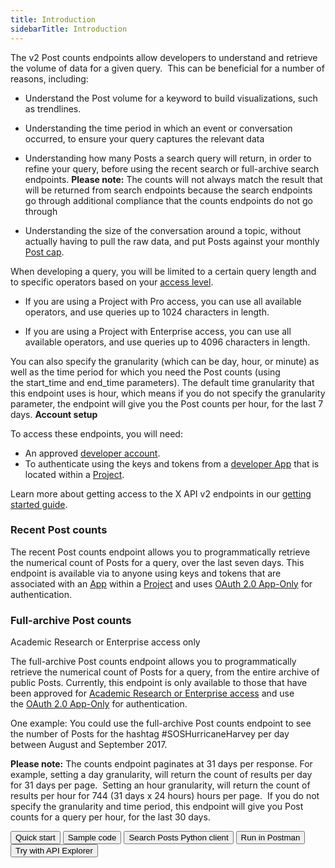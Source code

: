 ---
title: Introduction
sidebarTitle: Introduction
---


The v2 Post counts endpoints allow developers to understand and retrieve the volume of data for a given query.  This can be beneficial for a number of reasons, including:

* Understand the Post volume for a keyword to build visualizations, such as trendlines.

* Understanding the time period in which an event or conversation occurred, to ensure your query captures the relevant data
* Understanding how many Posts a search query will return, in order to refine your query, before using the recent search or full-archive search endpoints.
    **Please note:** The counts will not always match the result that will be returned from search endpoints because the search endpoints go through additional compliance that the counts endpoints do not go through
* Understanding the size of the conversation around a topic, without actually having to pull the raw data, and put Posts against your monthly [Post cap](/x-api/fundamentals/post-cap). 

When developing a query, you will be limited to a certain query length and to specific operators based on your [access level](/x-api/getting-started/about-x-api). 

* If you are using a Project with Pro access, you can use all available operators, and use queries up to 1024 characters in length. 

* If you are using a Project with Enterprise access, you can use all available operators, and use queries up to 4096 characters in length. 


You can also specify the granularity (which can be day, hour, or minute) as well as the time period for which you need the Post counts (using the start_time and end_time parameters). The default time granularity that this endpoint uses is hour, which means if you do not specify the granularity parameter, the endpoint will give you the Post counts per hour, for the last 7 days.
<Note>
**Account setup**

To access these endpoints, you will need:

* An approved [developer account](https://developer.x.com/en/portal/petition/essential/basic-info).
* To authenticate using the keys and tokens from a [developer App](/resources/fundamentals/developer-apps) that is located within a [Project](/resources/fundamentals/projects). 

Learn more about getting access to the X API v2 endpoints in our [getting started guide](/x-api/getting-started/getting-access).
</Note>
### Recent Post counts

The recent Post counts endpoint allows you to programmatically retrieve the numerical count of Posts for a query, over the last seven days. This endpoint is available via to anyone using keys and tokens that are associated with an [App](/resources/fundamentals/developer-apps) within a [Project](/resources/fundamentals/projects) and uses [OAuth 2.0 App-Only](/resources/fundamentals/authentication#bearer-token-also-known-as-app-only) for authentication.

### Full-archive Post counts

Academic Research or Enterprise access only

The full-archive Post counts endpoint allows you to programmatically retrieve the numerical count of Posts for a query, from the entire archive of public Posts. Currently, this endpoint is only available to those that have been approved for [Academic Research or Enterprise access](/x-api/getting-started/about-x-api) and use the [OAuth 2.0 App-Only](/resources/fundamentals/authentication#bearer-token-also-known-as-app-only) for authentication.

One example: You could use the full-archive Post counts endpoint to see the number of Posts for the hashtag #SOSHurricaneHarvey per day between August and September 2017.

**Please note:** The counts endpoint paginates at 31 days per response. For example, setting a day granularity, will return the count of results per day for 31 days per page.  Setting an hour granularity, will return the count of results per hour for 744 (31 days x 24 hours) hours per page.  If you do not specify the granularity and time period, this endpoint will give you Post counts for a query per hour, for the last 30 days.

<Button href="/x-api/posts/search/quickstart/full-archive-search">
  Quick start
</Button>
<Button href="https://github.com/xdevplatform/Twitter-API-v2-sample-code">
  Sample code
</Button>
<Button href="https://github.com/xdevplatform/search-tweets-python">
  Search Posts Python client
</Button>
<Button href="https://t.co/twitter-api-postman">
  Run in Postman
</Button>
<Button href="https://developer.x.com/apitools/api?endpoint=/2/tweets/search/recent&method=get">
  Try with API Explorer
</Button>
